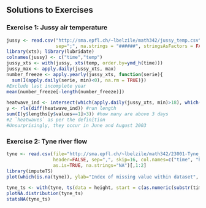 ## Solutions to Exercises


### Exercise 1: Jussy air temperature

```r
jussy <- read.csv("http://sma.epfl.ch/~lbelzile/math342/jussy_temp.csv", header = TRUE, 
                  sep=";", na.strings = "######", stringsAsFactors = FALSE)[,1:2]
library(xts); library(lubridate)
colnames(jussy) <- c("time","temp")
jussy_xts <- with(jussy, xts(temp, order.by=ymd_h(time)))
jussy_max <- apply.daily(jussy_xts, max)
number_freeze <- apply.yearly(jussy_xts, function(serie){
  sum(I(apply.daily(serie, min)<0), na.rm = TRUE)})
#Exclude last incomplete year
mean(number_freeze[-length(number_freeze)])

heatwave_ind <- intersect(which(apply.daily(jussy_xts, min)>18), which(apply.daily(jussy_xts, max)>30)) #which values match the two constraints
y <- rle(diff(heatwave_ind)) #run length
sum(I(y$lengths[y$values==1]>3)) #how many are above 3 days
#2 `heatwaves` as per the definition
#Unsurprisingly, they occur in June and August 2003
```

### Exercise 2: Tyne river flow

```r
tyne <- read.csv(file="http://sma.epfl.ch/~lbelzile/math342/23001-Tyne_at_Bywell.csv",
                 header=FALSE, sep=",", skip=16, col.names=c("time", "height", "flag"),
                 as.is=TRUE, na.strings="NA")[,1:2]
library(imputeTS)
plot(which(is.na(tyne)), ylab="Index of missing value within dataset", xlab="Index within the missing value")

tyne_ts <- with(tyne, ts(data = height, start = c(as.numeric(substr(time[1],1,4),lubridate::yday(time[1])), frequency = 365)))
plotNA.distribution(tyne_ts)
statsNA(tyne_ts)
```
